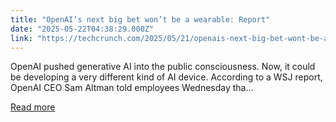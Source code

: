 ```yaml
---
title: "OpenAI’s next big bet won’t be a wearable: Report"
date: "2025-05-22T04:38:29.000Z"
link: "https://techcrunch.com/2025/05/21/openais-next-big-bet-wont-be-a-wearable-report/"
---
```


OpenAI pushed generative AI into the public consciousness. Now, it could be developing a very different kind of AI device. According to a WSJ report, OpenAI CEO Sam Altman told employees Wednesday tha...

[Read more](https://techcrunch.com/2025/05/21/openais-next-big-bet-wont-be-a-wearable-report/)
